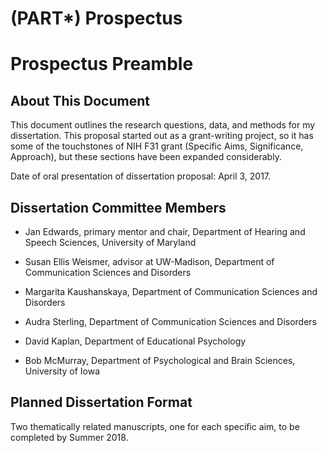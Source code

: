 (PART\*) Prospectus {#part-prospectus .unnumbered}
========================================================================

Prospectus Preamble
========================================================================

About This Document {#about-this-document .unnumbered}
------------------------------------------------------------------------

This document outlines the research questions, data, and methods for my
dissertation. This proposal started out as a grant-writing project, so
it has some of the touchstones of NIH F31 grant (Specific Aims,
Significance, Approach), but these sections have been expanded
considerably.

Date of oral presentation of dissertation proposal: April 3, 2017.

Dissertation Committee Members {#committee-members .unnumbered}
------------------------------------------------------------------------

  - Jan Edwards, primary mentor and chair, Department of Hearing and
    Speech Sciences, University of Maryland
    
  - Susan Ellis Weismer, advisor at UW-Madison, Department of
    Communication Sciences and Disorders
    
  - Margarita Kaushanskaya, Department of Communication Sciences and
    Disorders
    
  - Audra Sterling, Department of Communication Sciences and Disorders
  
  - David Kaplan, Department of Educational Psychology
  
  - Bob McMurray, Department of Psychological and Brain Sciences,
    University of Iowa

Planned Dissertation Format {#planned-dissertation-format .unnumbered}
------------------------------------------------------------------------

Two thematically related manuscripts, one for each specific aim, to be
completed by Summer 2018.

